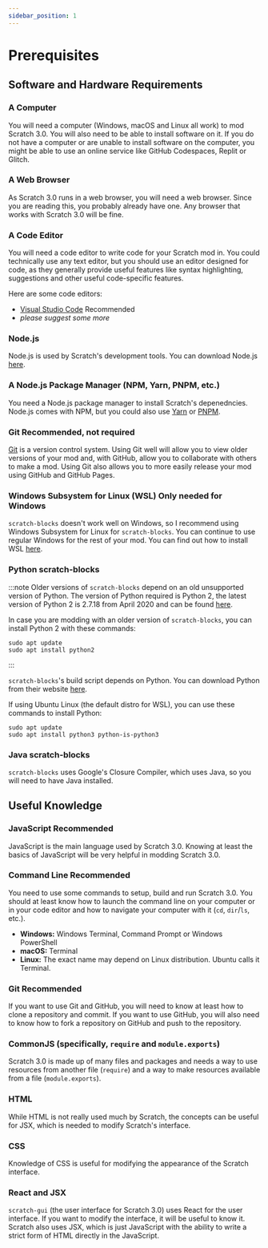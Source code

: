 ```yaml
---
sidebar_position: 1
---
```


# Prerequisites

## Software and Hardware Requirements

### A Computer
You will need a computer (Windows, macOS and Linux all work) to mod Scratch 3.0. You will also need to be able to install software on it. If you do not have a computer or are unable to install software on the computer, you might be able to use an online service like GitHub Codespaces, Replit or Glitch.

### A Web Browser
As Scratch 3.0 runs in a web browser, you will need a web browser. Since you are reading this, you probably already have one. Any browser that works with Scratch 3.0 will be fine.

### A Code Editor
You will need a code editor to write code for your Scratch mod in. You could technically use any text editor, but you should use an editor designed for code, as they generally provide useful features like syntax highlighting, suggestions and other useful code-specific features.

Here are some code editors:
* [Visual Studio Code](https://code.visualstudio.com) <span class="badge badge--primary">Recommended</span>
* _please suggest some more_

### Node.js
Node.js is used by Scratch's development tools. You can download Node.js [here](https://nodejs.org/en).

### A Node.js Package Manager (NPM, Yarn, PNPM, etc.)
You need a Node.js package manager to install Scratch's depenedncies. Node.js comes with NPM, but you could also use [Yarn](https://yarnpkg.com/) or [PNPM](https://pnpm.io/).

### Git <span class="badge badge--primary">Recommended, not required</span>
[Git](https://git-scm.com) is a version control system. Using Git well will allow you to view older versions of your mod and, with GitHub, allow you to collaborate with others to make a mod. Using Git also allows you to more easily release your mod using GitHub and GitHub Pages.

### Windows Subsystem for Linux (WSL) <span class="badge badge--secondary">Only needed for Windows</span>
`scratch-blocks` doesn't work well on Windows, so I recommend using Windows Subsystem for Linux for `scratch-blocks`. You can continue to use regular Windows for the rest of your mod. You can find out how to install WSL [here](https://learn.microsoft.com/en-us/windows/wsl/setup/environment).

### Python <span class="badge badge--secondary">scratch-blocks</span>
:::note
Older versions of `scratch-blocks` depend on an old unsupported version of Python. The version of Python required is Python 2, the latest version of Python 2 is 2.7.18 from April 2020 and can be found [here](https://www.python.org/downloads/release/python-2718/).

In case you are modding with an older version of `scratch-blocks`, you can install Python 2 with these commands:

```shell
sudo apt update
sudo apt install python2
```
:::

`scratch-blocks`'s build script depends on Python. You can download Python from their website [here](https://www.python.org/downloads/).

If using Ubuntu Linux (the default distro for WSL), you can use these commands to install Python:

```shell
sudo apt update
sudo apt install python3 python-is-python3
```

### Java <span class="badge badge--secondary">scratch-blocks</span>
`scratch-blocks` uses Google's Closure Compiler, which uses Java, so you will need to have Java installed.

## Useful Knowledge

### JavaScript <span class="badge badge--primary">Recommended</span>
JavaScript is the main language used by Scratch 3.0. Knowing at least the basics of JavaScript will be very helpful in modding Scratch 3.0.

### Command Line <span class="badge badge--primary">Recommended</span>
You need to use some commands to setup, build and run Scratch 3.0. You should at least know how to launch the command line on your computer or in your code editor and how to navigate your computer with it (`cd`, `dir`/`ls`, etc.).

* **Windows:** Windows Terminal, Command Prompt or Windows PowerShell
* **macOS:** Terminal
* **Linux:** The exact name may depend on Linux distribution. Ubuntu calls it Terminal.

### Git <span class="badge badge--primary">Recommended</span>
If you want to use Git and GitHub, you will need to know at least how to clone a repository and commit. If you want to use GitHub, you will also need to know how to fork a repository on GitHub and push to the repository.

### CommonJS (specifically, `require` and `module.exports`)
Scratch 3.0 is made up of many files and packages and needs a way to use resources from another file (`require`) and a way to make resources available from a file (`module.exports`).

### HTML
While HTML is not really used much by Scratch, the concepts can be useful for JSX, which is needed to modify Scratch's interface.

### CSS
Knowledge of CSS is useful for modifying the appearance of the Scratch interface.

### React and JSX
`scratch-gui` (the user interface for Scratch 3.0) uses React for the user interface. If you want to modify the interface, it will be useful to know it. Scratch also uses JSX, which is just JavaScript with the ability to write a strict form of HTML directly in the JavaScript.